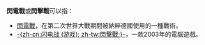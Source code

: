 {{noteTA
|G1 = Games
}}
'''閃電戰'''或'''閃擊戰'''可以指：
*[[閃電戰|閃電戰]]，在第二次世界大戰期間被納粹德國使用的一種戰術。
*[[閃電戰_(遊戲)|-{zh-cn:闪电战 (游戏); zh-tw:閃擊戰;}-]]，一款2003年的電腦遊戲。

{{disambig|Cat=三字作品消歧义}}